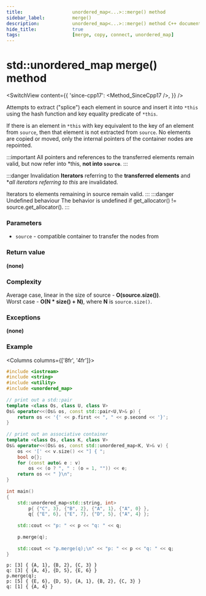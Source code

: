 ```yaml
---
title:					unordered_map<...>::merge() method
sidebar_label:			merge()
description:			unordered_map<...>::merge() method C++ documentation
hide_title:				true
tags:					[merge, copy, connect, unordered_map]
---
```



<!----------------- Codes ---------------------->


# std::unordered_map merge() method

<SwitchView content={{
    'since-cpp17': <Method_SinceCpp17 />,
    }} />

Attempts to extract ("splice") each element in source and insert it into `*this` using the hash function and key equality predicate of `*this`.


If there is an element in `*this` with key equivalent to the key of an element from `source`, then that element is not extracted from `source`.
No elements are copied or moved, only the internal pointers of the container nodes are repointed. 

:::important
All pointers and references to the transferred elements remain valid, but now refer into *this, **not into `source`**. 
:::

:::danger Invalidation
**Iterators** referring to the **transferred elements** and **all iterators referring to *this** are invalidated.

Iterators to elements remaining in source remain valid.
:::
:::danger Undefined behaviour
The behavior is undefined if get_allocator() != source.get_allocator().
:::

### Parameters

 - `source` - compatible container to transfer the nodes from

### Return value

**(none)**

### Complexity

Average case, linear in the size of source - **O(source.size())**.  
Worst case - **O(N * size() + N)**, where **N** is `source.size()`.

### Exceptions

**(none)**

### Example

<Columns columns={['8fr', '4fr']}>
<div>

```cpp title='Main.cpp' showLineNumbers
#include <iostream>
#include <string>
#include <utility>
#include <unordered_map>
 
// print out a std::pair
template <class Os, class U, class V>
Os& operator<<(Os& os, const std::pair<U,V>& p) {
    return os << '{' << p.first << ", " << p.second << '}';
}
 
// print out an associative container
template <class Os, class K, class V>
Os& operator<<(Os& os, const std::unordered_map<K, V>& v) {
    os << '[' << v.size() << "] { ";
    bool o{};
    for (const auto& e : v)
        os << (o ? ", " : (o = 1, "")) << e;
    return os << " }\n";
}
 
int main()
{
    std::unordered_map<std::string, int>
        p{ {"C", 3}, {"B", 2}, {"A", 1}, {"A", 0} },
        q{ {"E", 6}, {"E", 7}, {"D", 5}, {"A", 4} };
 
    std::cout << "p: " << p << "q: " << q;
 
    p.merge(q);
 
    std::cout << "p.merge(q);\n" << "p: " << p << "q: " << q;
}
```

</div>
<div>

```plaintext title="Possible output"
p: [3] { {A, 1}, {B, 2}, {C, 3} }
q: [3] { {A, 4}, {D, 5}, {E, 6} }
p.merge(q);
p: [5] { {E, 6}, {D, 5}, {A, 1}, {B, 2}, {C, 3} }
q: [1] { {A, 4} }
```

</div>
</Columns>
